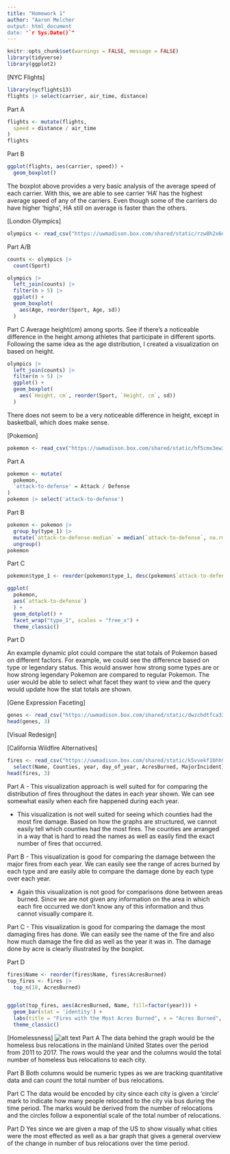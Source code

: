 ```yaml
---
title: "Homework 1"
author: "Aaron Melcher
output: html_document
date: "`r Sys.Date()`"
---
```


```r
knitr::opts_chunk$set(warnings = FALSE, message = FALSE)
library(tidyverse)
library(ggplot2)
```

[NYC Flights]
```r
library(nycflights13)
flights |> select(carrier, air_time, distance)
```

Part A
```r
flights <- mutate(flights,
  speed = distance / air_time
)
flights
```


Part B
```r
ggplot(flights, aes(carrier, speed)) +
  geom_boxplot()
``` 
The boxplot above provides a very basic analysis of the average speed of each carrier. With this, we are able to see carrier 'HA' has the highest average speed of any of the carriers. Even though some of the carriers do have higher 'highs', HA still on average is faster than the others.

[London Olympics]
```r
olympics <- read_csv("https://uwmadison.box.com/shared/static/rzw8h2x6dp5693gdbpgxaf2koqijo12l.csv")
```

Part A/B
```r
counts <- olympics |>
  count(Sport)

olympics |>
  left_join(counts) |>
  filter(n > 5) |>
  ggplot() +
  geom_boxplot(
    aes(Age, reorder(Sport, Age, sd))
  )
```

Part C
Average height(cm) among sports. See if there's a noticeable difference in the height among athletes that participate in different sports. Following the same idea as the age distribution, I created a visualization on based on height. 
```r
olympics |>
  left_join(counts) |>
  filter(n > 5) |>
  ggplot() +
  geom_boxplot(
    aes(`Height, cm`, reorder(Sport, `Height, cm`, sd))
  )
```

There does not seem to be a very noticeable difference in height, except in basketball, which does make sense.

[Pokemon]
```r
pokemon <- read_csv("https://uwmadison.box.com/shared/static/hf5cmx3ew3ch0v6t0c2x56838er1lt2c.csv")
```

Part A
```r
pokemon <- mutate(
  pokemon,
  'attack-to-defense' = Attack / Defense
)
pokemon |> select('attack-to-defense')
```

Part B
```r
pokemon <- pokemon |>
  group_by(type_1) |>
  mutate(`attack-to-defense-median` = median(`attack-to-defense`, na.rm = TRUE)) |>
  ungroup()
pokemon
```

Part C
```r
pokemon$type_1 <- reorder(pokemon$type_1, desc(pokemon$`attack-to-defense-median`))

ggplot(
  pokemon,
  aes(`attack-to-defense`)
  ) +
  geom_dotplot() +
  facet_wrap("type_1", scales = "free_x") +
  theme_classic()
```

Part D

An example dynamic plot could compare the stat totals of Pokemon based on different factors. For example, we could see the difference based on type or legendary status. This would answer how strong some types are or how strong legendary Pokemon are compared to regular Pokemon. The user would be able to select what facet they want to view and the query would update how the stat totals are shown.

[Gene Expression Faceting]
```r
genes <- read_csv("https://uwmadison.box.com/shared/static/dwzchdtfca33r0f6i055k2d0939onnlv.csv")
head(genes, 3)
```


[Visual Redesign]


[California Wildfire Alternatives]
```r
fires <- read_csv("https://uwmadison.box.com/shared/static/k5vvekf1bhh9e16qb9s66owygc70t7dm.csv") |>
  select(Name, Counties, year, day_of_year, AcresBurned, MajorIncident)
head(fires, 3)
```

Part A
- This visualization approach is well suited for for comparing the distribution of fires throughout the dates in each year shown. We can see somewhat easily when each fire happened during each year.

- This visualization is not well suited for seeing which counties had the most fire damage. Based on how the graphs are structured, we cannot easily tell which counties had the most fires. The counties are arranged in a way that is hard to read the names as well as easily find the exact number of fires that occurred.

Part B
- This visualization is good for comparing the damage between the major fires from each year. We can easily see the range of acres burned by each type and are easily able to compare the damage done by each type over each year.

- Again this visualization is not good for comparisons done between areas burned. Since we are not given any information on the area in which each fire occurred we don't know any of this information and thus cannot visually compare it.

Part C
- This visualization is good for comparing the damage the most damaging fires has done. We can easily see the name of the fire and also how much damage the fire did as well as the year it was in. The damage done by acre is clearly illustrated by the boxplot.

Part D
```r
fires$Name <- reorder(fires$Name, fires$AcresBurned)
top_fires <- fires |>
  top_n(18, AcresBurned)


ggplot(top_fires, aes(AcresBurned, Name, fill=factor(year))) +
  geom_bar(stat = 'identity') +
  labs(title = "Fires with the Most Acres Burned", x = "Acres Burned", y = "Fire", fill = "Year") +
  theme_classic()
```

[Homelessness]
![alt text](homelessness_graph.png)
Part A
The data behind the graph would be the homeless bus relocations in the mainland United States over the period from 2011 to 2017. The rows would the year and the columns would the total number of homeless bus relocations to each city. 

Part B
Both columns would be numeric types as we are tracking quantitative data and can count the total number of bus relocations.

Part C
The data would be encoded by city since each city is given a 'circle' mark to indicate how many people relocated to the city via bus during the time period. The marks would be derived from the number of relocations and the circles follow a exponential scale of the total number of relocations.

Part D
Yes since we are given a map of the US to show visually what cities were the most effected as well as a bar graph that gives a general overview of the change in number of bus relocations over the time period.